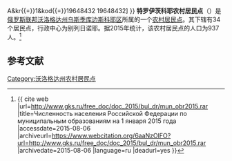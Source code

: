 {{Infobox Settlement
| official_name = 特罗伊茨科耶农村居民点
| native_name = Троицкое сельское поселение
| settlement_type = [[农村居民点|农村居民点]]
| subdivision_type = [[国家|国家]]
| subdivision_type1 = [[州_(俄罗斯)|州]]
| subdivision_type2 = [[区_(苏联)|区]]
| subdivision_name = {{RUS}}
| subdivision_name1 = [[沃洛格达州|沃洛格达州]]
| subdivision_name2 = [[乌斯季库边斯科耶区|乌斯季库边斯科耶区]]
| seat_type = 行政中心
| seat = 别列日诺耶
| population_as_of=2015
| population_footnotes = <ref name=stat />
| population_total = 937
| coordinates_display = inline,title
| latd =  | latm =  | lats =  | latNS = N
| longd =  | longm =  | longs =  | longEW = E
| timezone = [[莫斯科时间|MSK]]
| utc_offset = +3
| blank_name = [[俄罗斯市政土地区划代码|OKTMO编码]]
| blank_info = [http://classif.spb.ru/classificators/view/tma.php?st{{=}}A&kr{{=}}1&kod{{=}}19648432 19648432]
}}
'''特罗伊茨科耶农村居民点'''（{{lang-ru|Троицкое сельское поселение}}）是[[俄罗斯联邦|俄罗斯联邦]][[沃洛格达州|沃洛格达州]][[乌斯季库边斯科耶区|乌斯季库边斯科耶区]]所属的一个[[农村居民点|农村居民点]]。其下辖有34个居民点，行政中心为别列日诺耶。据2015年统计，该农村居民点的人口为937人。<ref name=stat>{{ cite web |url=http://www.gks.ru/free_doc/doc_2015/bul_dr/mun_obr2015.rar |title=Численность населения Российской Федерации по муниципальным образованиям на 1 января 2015 года |accessdate=2015-08-06 |archiveurl=https://www.webcitation.org/6aaNzOlFO?url=http://www.gks.ru/free_doc/doc_2015/bul_dr/mun_obr2015.rar |archivedate=2015-08-06 |language=ru |deadurl=yes }}</ref>

== 参考文献 ==
{{reflist}}

{{Russia-stub}}

[[Category:沃洛格达州农村居民点|Category:沃洛格达州农村居民点]]